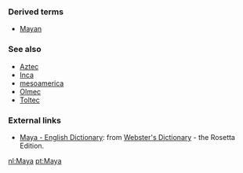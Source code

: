 ===Derived terms===
*[[Mayan]]

===See also===
*[[Aztec]]
*[[Inca]]
*[[mesoamerica]]<!-- also hyphenated/capitalised? -->
*[[Olmec]]
*[[Toltec]]

=== External links ===
*[http://www.websters-online-dictionary.org/definition/Maya-english/ Maya - English Dictionary]: from [http://www.websters-online-dictionary.org/ Webster's Dictionary] - the Rosetta Edition.

[[nl:Maya]]
[[pt:Maya]]